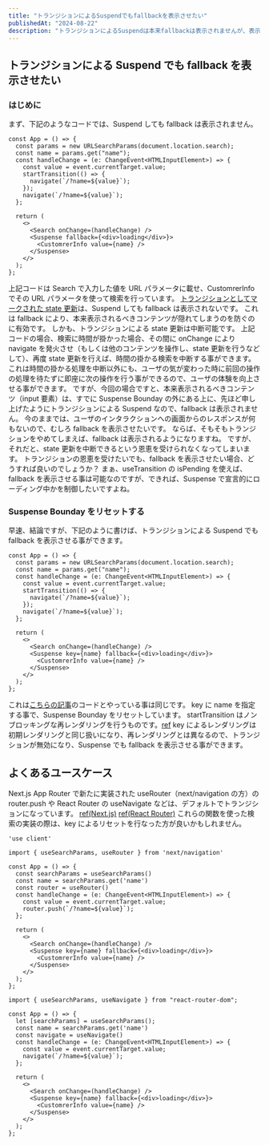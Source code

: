 ```yaml
---
title: "トランジションによるSuspendでもfallbackを表示させたい"
publishedAt: "2024-08-22"
description: "トランジションによるSuspendは本来fallbackは表示されませんが、表示する事も可能です。どのようにすればfallbackを表示させる事ができるのかを解説します。"
---
```


## トランジションによる Suspend でも fallback を表示させたい

### はじめに

まず、下記のようなコードでは、Suspend しても fallback は表示されません。

```tsx
const App = () => {
  const params = new URLSearchParams(document.location.search);
  const name = params.get("name");
  const handleChange = (e: ChangeEvent<HTMLInputElement>) => {
    const value = event.currentTarget.value;
    startTransition(() => {
      navigate(`/?name=${value}`);
    });
    navigate(`/?name=${value}`);
  };

  return (
    <>
      <Search onChange=(handleChange) />
      <Suspense fallback={<div>loading</div>}>
        <CustomrerInfo value={name} />
      </Suspense>
    </>
  );
};
```

上記コードは Search で入力した値を URL パラメータに載せ、CustomrerInfo でその URL パラメータを使って検索を行っています。
[トランジションとしてマークされた state 更新](https://ja.react.dev/reference/react/Suspense#preventing-already-revealed-content-from-hiding)は、Suspend しても fallback は表示されないです。
これは fallback により、本来表示されるべきコンテンツが隠れてしまうのを防ぐのに有効です。
しかも、トランジションによる state 更新は中断可能です。
上記コードの場合、検索に時間が掛かった場合、その間に onChange により navigate を発火させ（もしくは他のコンテンツを操作し、state 更新を行うなどして）、再度 state 更新を行えば、時間の掛かる検索を中断する事ができます。
これは時間の掛かる処理を中断以外にも、ユーザの気が変わった時に前回の操作の処理を待たずに即座に次の操作を行う事ができるので、ユーザの体験を向上させる事ができます。
ですが、今回の場合ですと、本来表示されるべきコンテンツ（input 要素）は、すでに Suspense Bounday の外にある上に、先ほど申し上げたようにトランジションによる Suspend なので、fallback は表示されません。
今のままでは、ユーザのインタラクションへの画面からのレスポンスが何もないので、むしろ fallback を表示させたいです。
ならば、そもそもトランジションをやめてしまえば、fallback は表示されるようになりますね。
ですが、それだと、state 更新を中断できるという恩恵を受けられなくなってしまいます。
トランジションの恩恵を受けたいでも、fallback を表示させたい場合、どうすれば良いのでしょうか？
まぁ、useTransition の isPending を使えば、fallback を表示させる事は可能なのですが、できれば、Suspense で宣言的にローディング中かを制御したいですよね。

### Suspense Bounday をリセットする

早速、結論ですが、下記のように書けば、トランジションによる Suspend でも fallback を表示させる事ができます。

```tsx
const App = () => {
  const params = new URLSearchParams(document.location.search);
  const name = params.get("name");
  const handleChange = (e: ChangeEvent<HTMLInputElement>) => {
    const value = event.currentTarget.value;
    startTransition(() => {
      navigate(`/?name=${value}`);
    });
    navigate(`/?name=${value}`);
  };

  return (
    <>
      <Search onChange=(handleChange) />
      <Suspense key={name} fallback={<div>loading</div>}>
        <CustomrerInfo value={name} />
      </Suspense>
    </>
  );
};
```

これは[こちらの記事](https://www.mokun-engineer.com/blog/why-can-not-recover-from-error-boundary#%E5%AF%BE%E5%87%A6%E6%B3%95)のコードとやっている事は同じです。
key に name を指定する事で、Suspense Bounday をリセットしています。
startTransition はノンブロッキングな再レンダリングを行うものです。[ref](https://ja.react.dev/reference/react/useTransition)
key によるレンダリングは初期レンダリングと同じ扱いになり、再レンダリングとは異なるので、トランジションが無効になり、Suspense でも fallback を表示させる事ができます。

## よくあるユースケース

Next.js App Router で新たに実装された useRouter（next/navigation の方）の router.push や React Router の useNavigate などは、デフォルトでトランジションになっています。
[ref(Next.js)](https://github.com/vercel/next.js/discussions/54157#discussioncomment-6763231)
[ref(React Router)](https://reactrouter.com/en/main/hooks/use-navigate#:~:text=default%20React.startTransition.)
これらの関数を使った検索の実装の際は、key によるリセットを行なった方が良いかもしれません。

```tsx
'use client'

import { useSearchParams, useRouter } from 'next/navigation'

const App = () => {
  const searchParams = useSearchParams()
  const name = searchParams.get('name')
  const router = useRouter()
  const handleChange = (e: ChangeEvent<HTMLInputElement>) => {
    const value = event.currentTarget.value;
    router.push(`/?name=${value}`);
  };

  return (
    <>
      <Search onChange=(handleChange) />
      <Suspense key={name} fallback={<div>loading</div>}>
        <CustomrerInfo value={name} />
      </Suspense>
    </>
  );
};
```

```tsx
import { useSearchParams, useNavigate } from "react-router-dom";

const App = () => {
  let [searchParams] = useSearchParams();
  const name = searchParams.get('name')
  const navigate = useNavigate()
  const handleChange = (e: ChangeEvent<HTMLInputElement>) => {
    const value = event.currentTarget.value;
    navigate(`/?name=${value}`);
  };

  return (
    <>
      <Search onChange=(handleChange) />
      <Suspense key={name} fallback={<div>loading</div>}>
        <CustomrerInfo value={name} />
      </Suspense>
    </>
  );
};
```
